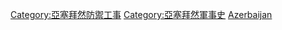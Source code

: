 {{Commons category|Forts in Azerbaijan}}

[[Category:亞塞拜然防禦工事|Category:亞塞拜然防禦工事]]
[[Category:亞塞拜然軍事史|Category:亞塞拜然軍事史]]
[[Category:各國要塞|Azerbaijan]]
